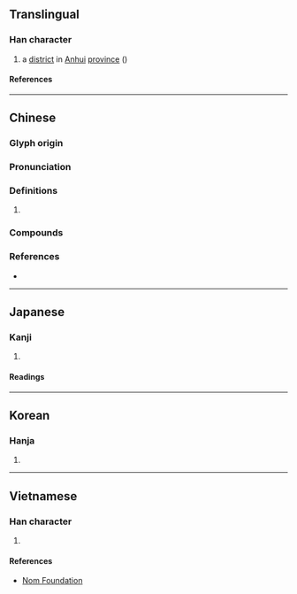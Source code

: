 {{character info}}
==Translingual==

===Han character===
{{Han char|rn=85|rad=水|as=10|sn=13|four=38194|canj=ENLD|ids=⿰氵除}}

# a [[district]] in [[Anhui]] [[province]] ({{w|Chuzhou}})

====References====
{{Han ref|kx=0641.240|dkj=18002|dj=1049.030|hdz=31691.030|uh=6EC1}}

----

==Chinese==
{{zh-forms}}

===Glyph origin===
{{Han etym}}

===Pronunciation===
{{zh-pron
|m=chú
|c=ceoi4,cyu4
|mc=y
|oc=y
|cat=
}}

===Definitions===
{{zh-hanzi}}

# {{rfdef|zh}}

===Compounds===
{{zh-der|滁河|滁州}}

===References===
* {{R:yue:mfccd}}

----

==Japanese==

===Kanji===
{{ja-kanji|grade=|rs=水10}}

# {{rfdef|ja|sort=水10}}

====Readings====
{{ja-readings
|on=ちょ, じょ
}}

----

==Korean==

===Hanja===
{{ko-hanja|저}}

# {{rfdef|ko|sort=水10}}

----

==Vietnamese==

===Han character===
{{vi-readings|rs=水10|reading=sờ}}

# {{rfdef|vi|sort=水10}}

====References====
*[http://nomfoundation.org/common/nom_details.php?codepoint=6ec1 Nom Foundation]